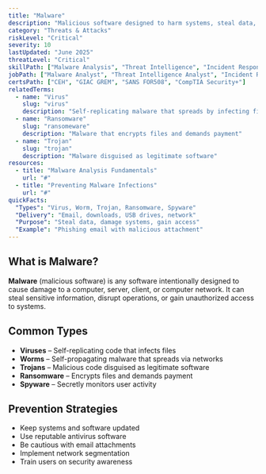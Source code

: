 ```yaml
---
title: "Malware"
description: "Malicious software designed to harm systems, steal data, or gain unauthorized access"
category: "Threats & Attacks"
riskLevel: "Critical"
severity: 10
lastUpdated: "June 2025"
threatLevel: "Critical"
skillPath: ["Malware Analysis", "Threat Intelligence", "Incident Response", "Security Fundamentals"]
jobPath: ["Malware Analyst", "Threat Intelligence Analyst", "Incident Responder", "Security Analyst"]
certsPath: ["CEH", "GIAC GREM", "SANS FOR508", "CompTIA Security+"]
relatedTerms:
  - name: "Virus"
    slug: "virus"
    description: "Self-replicating malware that spreads by infecting files"
  - name: "Ransomware"
    slug: "ransomeware"
    description: "Malware that encrypts files and demands payment"
  - name: "Trojan"
    slug: "trojan"
    description: "Malware disguised as legitimate software"
resources:
  - title: "Malware Analysis Fundamentals"
    url: "#"
  - title: "Preventing Malware Infections"
    url: "#"
quickFacts:
  "Types": "Virus, Worm, Trojan, Ransomware, Spyware"
  "Delivery": "Email, downloads, USB drives, network"
  "Purpose": "Steal data, damage systems, gain access"
  "Example": "Phishing email with malicious attachment"
---
```


## What is Malware?

**Malware** (malicious software) is any software intentionally designed to cause damage to a computer, server, client, or computer network. It can steal sensitive information, disrupt operations, or gain unauthorized access to systems.

## Common Types

- **Viruses** – Self-replicating code that infects files
- **Worms** – Self-propagating malware that spreads via networks
- **Trojans** – Malicious code disguised as legitimate software
- **Ransomware** – Encrypts files and demands payment
- **Spyware** – Secretly monitors user activity

## Prevention Strategies

- Keep systems and software updated
- Use reputable antivirus software
- Be cautious with email attachments
- Implement network segmentation
- Train users on security awareness

